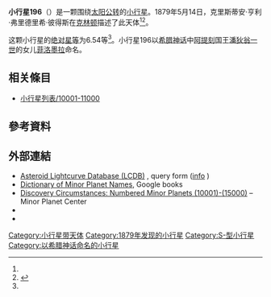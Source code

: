 {{Infobox planet
 | minorplanet     = yes
 | name            = 196 Philomela
 | background      = #D6D6D6
 | image = 
 | image_size      = 
 | caption         =
 | discovery_ref   =  <ref name="MPC-object" />
 | discoverer      = [[克里斯蒂安·亨利·弗里德里希·彼得斯|克里斯蒂安·亨利·弗里德里希·彼得斯]]
 | discovery_site  = [[克林顿|克林顿]]
 | discovered      = 1879年5月14日
 | mpc_name        = 196 Philomela
 | alt_names       = 196 Philomela
 | pronounced      = 
 | named_after     = <ref name="MPC-object" />
 | mp_category     = [[主帶小行星|主帶小行星]] <ref name="MPC-object" /><ref name="jpldata" />
 | orbit_ref       = <ref name="a">[http://ssd.jpl.nasa.gov/sbdb.cgi?sstr=196 196] {{Wayback|url=http://ssd.jpl.nasa.gov/sbdb.cgi?sstr=196 |date=20210129020130 }}，小行星數據庫瀏覽器（JPL Small-Body Database Browser）－[[美国国家航空航天局|美国国家航空航天局]]喷气推进实验室</ref>
 | epoch           = 2018-03-23.0（[[儒略日|JD]] 2458200.5）
 | uncertainty     = 0
 | observation_arc = 
 | aphelion = {{convert|3.162|AU|km|3|abbr=on|lk=out}}
 | perihelion      = {{convert|3.0630278|AU|km|3|abbr=on}}
 | semimajor       = 3.1126825
 | eccentricity    = 0.0159524
 | period          = 5.49[[儒略年|yr]]
 | mean_anomaly    = 21.06485[[度|°]]
 | mean_motion     = {{Deg2DMS|0.17947400|sup=ms}} / day
 | inclination     = 7.26307
 | asc_node        = 72.32288°
 | arg_peri        = 198.70509
 | mean_diameter   = 
 | rotation        = 
 | albedo          =
 | spectral_type   =
 | abs_magnitude   = 6.54<ref name="jpldata" />
}}
'''小行星196'''（{{lang-en|196 Philomela}}）是一颗围绕[[太阳|太阳]][[公转|公转]]的[[小行星|小行星]]。1879年5月14日，克里斯蒂安·亨利·弗里德里希·彼得斯在[[克林顿|克林顿]]描述了此天体<ref name="a" /><ref>{{cite news|title=小行星列表|url=http://cfa-www.harvard.edu/iau/lists/NumberedMPs.txt|accessdate=2018-10-19|newspaper=哈佛大学|archive-date=2008-05-17|archive-url=https://web.archive.org/web/20080517010638/http://cfa-www.harvard.edu/iau/lists/NumberedMPs.txt|dead-url=no}}</ref>。

这颗小行星的[[绝对星等|绝对星等]]为6.54等<ref name="a" />。小行星196以[[希腊神话|希腊神话]]中[[阿提刻|阿提刻]]国王[[潘狄翁一世|潘狄翁一世]]的女儿[[菲洛墨拉|菲洛墨拉]]命名。


== 相关條目 ==
*[[小行星列表/10001-11000|小行星列表/10001-11000]]

== 參考資料 ==
{{reflist|refs=

<ref name="jpldata">{{cite web
 |type         = 2018-01-26 last obs.
 |title        = JPL Small-Body Database Browser:196 Philomela-196 Philomela
 |url          = https://ssd.jpl.nasa.gov/sbdb.cgi?sstr=196
 |publisher    = [[Jet_Propulsion_Laboratory|Jet Propulsion Laboratory]]
 |accessdate   = 28 March 2018
 |archive-date = 2021-01-29
 |archive-url  = https://web.archive.org/web/20210129020130/https://ssd.jpl.nasa.gov/sbdb.cgi?sstr=196
 |dead-url     = no
}}</ref>

<ref name="MPC-object">{{cite web
  |title      = 196 Philomela
  |work      = Minor Planet Center
  |url      = https://www.minorplanetcenter.net/db_search/show_object?object_id=196
  |accessdate      = 28 March 2018
  |archive-date      = 2016-03-04
  |archive-url      = https://web.archive.org/web/20160304135828/http://www.minorplanetcenter.net/db_search/show_object?object_id=196
  |dead-url      = no
  }}</ref>

}}

==  外部連結 ==
* [http://www.minorplanet.info/PHP/lcdbsummaryquery.php Asteroid Lightcurve Database (LCDB)] {{Wayback|url=http://www.minorplanet.info/PHP/lcdbsummaryquery.php |date=20171210173955 }}, query form ([http://www.minorplanet.info/lightcurvedatabase.html info] {{Wayback|url=http://www.minorplanet.info/lightcurvedatabase.html |date=20171216050541 }})
* [https://books.google.com/books?id=aeAg1X7afOoC&pg Dictionary of Minor Planet Names], Google books
* [http://www.minorplanetcenter.net/iau/lists/NumberedMPs010001.html Discovery Circumstances: Numbered Minor Planets (10001)-(15000)] {{Wayback|url=http://www.minorplanetcenter.net/iau/lists/NumberedMPs010001.html |date=20180612162317 }} – Minor Planet Center
* {{AstDys|196}}
* {{JPL small body}}

{{Minor Planet Number|[[小行星195|小行星195]]|[[小行星197|小行星197]]}}
{{小天体}}

[[Category:小行星带天体|Category:小行星带天体]]
[[Category:1879年发现的小行星|Category:1879年发现的小行星]]
[[Category:S-型小行星|Category:S-型小行星]]
[[Category:以希腊神话命名的小行星|Category:以希腊神话命名的小行星]]